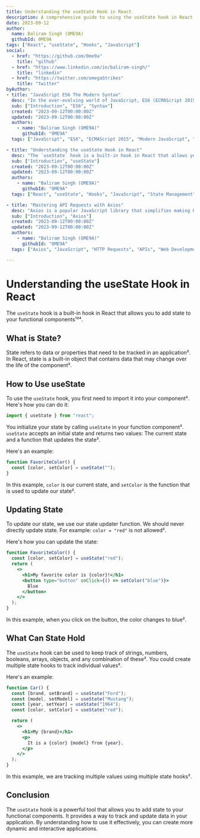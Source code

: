 ```yaml
---
title: Understanding the useState Hook in React
description: A comprehensive guide to using the useState hook in React.
date: 2023-09-12
author:
  name: Baliram Singh (OME9A)
  githubId: 0ME9A
tags: ["React", "useState", "Hooks", "JavaScript"]
social:
  - href: "https://github.com/0me9a"
    title: "github"
  - href: "https://www.linkedin.com/in/baliram-singh/"
    title: "linkedin"
  - href: "https://twitter.com/omegaStrikes"
    title: "twitter"
byAuthor:
- title: "JavaScript ES6 The Modern Syntax"
  desc: "In the ever-evolving world of JavaScript, ES6 (ECMAScript 2015) brought a plethora of modern features and syntax enhancements that revolutionized the way we write JavaScript code. In this blog post, we'll dive deep into the world of ES6 and explore some of its most powerful features."
  sub: ["Introduction", "ES6", "Syntax"]
  created: "2023-09-12T00:00:00Z"
  updated: "2023-09-12T00:00:00Z"
  authors:
    - name: "Baliram Singh (OME9A)"
      githubId: "0ME9A"
  tags: ["JavaScript", "ES6", "ECMAScript 2015", "Modern JavaScript", "Syntax", "Development"]

- title: "Understanding the useState Hook in React"
  desc: "The `useState` hook is a built-in hook in React that allows you to add state to your functional components. Learn how to use it effectively to create more dynamic and interactive applications."
  sub: ["Introduction", "useState"]
  created: "2023-09-12T00:00:00Z"
  updated: "2023-09-12T00:00:00Z"
  authors:
    - name: "Baliram Singh (OME9A)"
      githubId: "0ME9A"
  tags: ["React", "useState", "Hooks", "JavaScript", "State Management"]

- title: "Mastering API Requests with Axios"
  desc: "Axios is a popular JavaScript library that simplifies making HTTP requests from a web application. Learn how to perform various types of requests, handle responses, and make your API interactions more efficient."
  sub: ["Introduction", "Axios"]
  created: "2023-09-12T00:00:00Z"
  updated: "2023-09-12T00:00:00Z"
  authors:
    - name: "Baliram Singh (OME9A)"
      githubId: "0ME9A"
  tags: ["Axios", "JavaScript", "HTTP Requests", "APIs", "Web Development", "Node.js"]

---
```


# Understanding the useState Hook in React

The `useState` hook is a built-in hook in React that allows you to add state to your functional components¹²⁴.

## What is State?

State refers to data or properties that need to be tracked in an application². In React, state is a built-in object that contains data that may change over the life of the component².

## How to Use useState

To use the `useState` hook, you first need to import it into your component². Here's how you can do it:

```jsx
import { useState } from "react";
```

You initialize your state by calling `useState` in your function component². `useState` accepts an initial state and returns two values: The current state and a function that updates the state².

Here's an example:

```jsx
function FavoriteColor() {
  const [color, setColor] = useState("");
}
```

In this example, `color` is our current state, and `setColor` is the function that is used to update our state².

## Updating State

To update our state, we use our state updater function. We should never directly update state. For example: `color = "red"` is not allowed².

Here's how you can update the state:

```jsx
function FavoriteColor() {
  const [color, setColor] = useState("red");
  return (
    <>
      <h1>My favorite color is {color}!</h1>
      <button type="button" onClick={() => setColor("blue")}>
        Blue
      </button>
    </>
  );
}
```

In this example, when you click on the button, the color changes to blue².

## What Can State Hold

The `useState` hook can be used to keep track of strings, numbers, booleans, arrays, objects, and any combination of these². You could create multiple state hooks to track individual values².

Here's an example:

```jsx
function Car() {
  const [brand, setBrand] = useState("Ford");
  const [model, setModel] = useState("Mustang");
  const [year, setYear] = useState("1964");
  const [color, setColor] = useState("red");

  return (
    <>
      <h1>My {brand}</h1>
      <p>
        It is a {color} {model} from {year}.
      </p>
    </>
  );
}
```

In this example, we are tracking multiple values using multiple state hooks².

## Conclusion

The `useState` hook is a powerful tool that allows you to add state to your functional components. It provides a way to track and update data in your application. By understanding how to use it effectively, you can create more dynamic and interactive applications.
